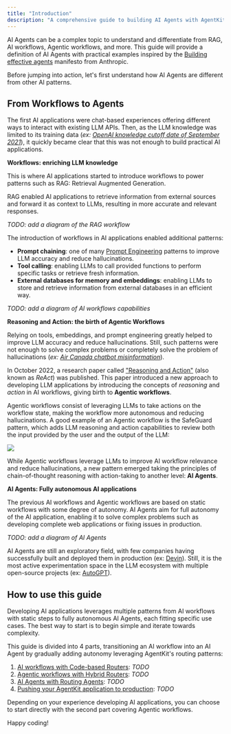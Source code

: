 ```yaml
---
title: "Introduction"
description: "A comprehensive guide to building AI Agents with AgentKit and Anthropic"
---
```


AI Agents can be a complex topic to understand and differentiate from RAG, AI workflows, Agentic workflows, and more.
This guide will provide a definition of AI Agents with practical examples inspired by the [Building effective agents](https://www.anthropic.com/research/building-effective-agents) manifesto from Anthropic.

Before jumping into action, let's first understand how AI Agents are different from other AI patterns.

## From Workflows to Agents

The first AI applications were chat-based experiences offering different ways to interact with existing LLM APIs.
Then, as the LLM knowledge was limited to its training data (_ex: [OpenAI knowledge cutoff date of September 2021](https://community.openai.com/t/knowledge-cutoff-date-of-september-2021/66215/1)_), it quickly became clear that this was not enough to build practical AI applications.

**Workflows: enriching LLM knowledge**

This is where AI applications started to introduce workflows to power patterns such as RAG: Retrieval Augmented Generation.

RAG enabled AI applications to retrieve information from external sources and forward it as context to LLMs, resulting in more accurate and relevant responses.

_TODO: add a diagram of the RAG workflow_

The introduction of workflows in AI applications enabled additional patterns:
- **Prompt chaining**: one of many [Prompt Engineering](https://www.promptingguide.ai/) patterns to improve LLM accuracy and reduce hallucinations.
- **Tool calling**: enabling LLMs to call provided functions to perform specific tasks or retrieve fresh information.
- **External databases for memory and embeddings**: enabling LLMs to store and retrieve information from external databases in an efficient way.

_TODO: add a diagram of AI workflows capabilities_

**Reasoning and Action: the birth of Agentic Workflows**

Relying on tools, embeddings, and prompt engineering greatly helped to improve LLM accuracy and reduce hallucinations.
Still, such patterns were not enough to solve complex problems or completely solve the problem of hallucinations (_ex: [Air Canada chatbot misinformation](https://www.bbc.com/travel/article/20240222-air-canada-chatbot-misinformation-what-travellers-should-know)_).

In October 2022, a research paper called ["Reasoning and Action"](https://arxiv.org/abs/2210.03629) (also known as _ReAct_) was published.
This paper introduced a new approach to developing LLM applications by introducing the concepts of _reasoning_ and _action_ in AI workflows, giving birth to **Agentic workflows**.

Agentic workflows consist of leveraging LLMs to take actions on the workflow state, making the workflow more autonomous and reducing hallucinations.
A good example of an Agentic workflow is the SafeGuard pattern, which adds LLM reasoning and action capabilities to review both the input provided by the user and the output of the LLM:

<Frame caption="By getting the user input and the LLM output reviewed by another LLM, the SafeGuard pattern protects the user from hallucinations and the LLM from prompt injection.">
  <img src="/graphics/ai-agents-in-practice/safeguard-pattern.png" />
</Frame>

While Agentic workflows leverage LLMs to improve AI workflow relevance and reduce hallucinations, a new pattern emerged taking the principles of chain-of-thought reasoning with action-taking to another level: **AI Agents**.

**AI Agents: Fully autonomous AI applications**

The previous AI workflows and Agentic workflows are based on static workflows with some degree of autonomy.
AI Agents aim for full autonomy of the AI application, enabling it to solve complex problems such as developing complete web applications or fixing issues in production.

_TODO: add a diagram of AI Agents_

AI Agents are still an exploratory field, with few companies having successfully built and deployed them in production (ex: [Devin](https://devin.ai/)).
Still, it is the most active experimentation space in the LLM ecosystem with multiple open-source projects (ex: [AutoGPT](https://github.com/Significant-Gravitas/AutoGPT)).

## How to use this guide

Developing AI applications leverages multiple patterns from AI workflows with static steps to fully autonomous AI Agents, each fitting specific use cases.
The best way to start is to begin simple and iterate towards complexity.

This guide is divided into 4 parts, transitioning an AI workflow into an AI Agent by gradually adding autonomy leveraging AgentKit's routing patterns:

1. [AI workflows with Code-based Routers](/ai-agents-in-practice/static-routing): _TODO_
2. [Agentic workflows with Hybrid Routers](/ai-agents-in-practice/hybrid-routing): _TODO_
3. [AI Agents with Routing Agents](/ai-agents-in-practice/autonomous-routing): _TODO_
4. [Pushing your AgentKit application to production](/ai-agents-in-practice/production): _TODO_

Depending on your experience developing AI applications, you can choose to start directly with the second part covering Agentic workflows.

Happy coding!



